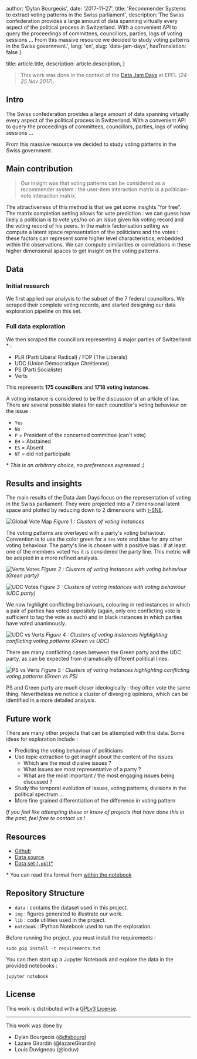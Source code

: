 
  author: 'Dylan Bourgeois',
  date: '2017-11-27',
  title: 'Recommender Systems to extract voting patterns in the Swiss parliament',
  description:'The Swiss confederation provides a large amount of data spanning virtually every aspect of the political process in Switzerland. With a convenient API to query the proceedings of committees, councillors, parties, logs of voting sessions … From this massive resource we decided to study voting patterns in the Swiss government.',
  lang: 'en',
  slug: 'data-jam-days',
  hasTranslation: false
}

  title: article.title,
  description: article.description,
}


> This work was done in the context of the [Data Jam Days](http://datajamdays.org/) at EPFL (*24-25 Nov 2017*).

## Intro

The Swiss confederation provides a large amount of data spanning
virtually every aspect of the political process in Switzerland. With a
convenient API to query the proceedings of committees, councillors,
parties, logs of voting sessions ...

From this massive resource we decided to study voting patterns in the
Swiss government.

## Main contribution

> Our insight was that voting patterns can be considered as a
> recommender system : the user-item interaction matrix is a
> politician-vote interaction matrix.

The attractiveness of this method is that we get some insights "for
free". The matrix completion setting allows for vote prediction : we can
guess how likely a politician is to vote yes/no on an issue given his
voting record and the voting record of his peers. In the matrix
factorisation setting we compute a latent space representation of the
politicians and the votes : these factors can represent some higher
level characteristics, embedded within the observations. We can compute
similarities or correlations in these higher dimensional spaces to get
insight on the voting patterns.

## Data

### Initial research

We first applied our analysis to the subset of the 7 federal
councillors. We scraped their complete voting records, and started
designing our data exploration pipeline on this set.

### Full data exploration

We then scraped the councillors representing 4 major parties of
Switzerland \* :

-   PLR (Parti Libéral Radical) / FDP (The Liberals)
-   UDC (Union Démocratique Chrétienne)
-   PS (Parti Socialiste)
-   Verts

This represents **175 councillors** and **1718 voting instances**.

A voting instance is considered to be the discussion of an article of
law. There are several possible states for each councillor's voting
behaviour on the issue :

-   `Yes`
-   `No`
-   `P` = President of the concerned committee
    (can't vote)
-   `EH` = Abstained
-   `ES` = Absent
-   `NT` = did not participate

\* *This is an arbitrary choice, no preferences expressed :)*

## Results and insights

The main results of the Data Jam Days focus on the representation of
voting in the Swiss parliament. They were projected into a 7 dimensional
latent space and plotted by reducing down to 2 dimensions with
[t-SNE](https://lvdmaaten.github.io/tsne/).

![Global Vote
Map](https://github.com/lazareGirardin/DataJamDays/blob/master/img/Global_Vote_map.png?raw=true)
*Figure 1 : Clusters of voting instances*

The voting patterns are overlayed with a party's voting behaviour.
Convention is to use the color green for a `Yes`
vote and blue for any other voting behaviour. The party's line is chosen
with a positive bias : if at least one of the members voted
`Yes` it is considered the party line. This metric
will be adapted in a more refined analysis.

![Verts Votes](https://github.com/lazareGirardin/DataJamDays/blob/master/img/Verts_votes.png?raw=true)
*Figure 2 : Clusters of voting instances with voting behaviour (Green
party)*

![UDC Votes](https://github.com/lazareGirardin/DataJamDays/blob/master/img/UDC_votes.png?raw=true)
*Figure 3 : Clusters of voting instances with voting behaviour (UDC
party)*

We now highlight conflicting behaviours, colouring in red instances in
which a pair of parties has voted oppositely (again, only one
conflicting vote is sufficient to tag the vote as such) and in black
instances in which parties have voted unanimously.

![UDC vs Verts](https://github.com/lazareGirardin/DataJamDays/blob/master/img/UDC_vs_Verts_votes.png?raw=true)
*Figure 4 : Clusters of voting instances highlighting conflicting voting
patterns (Green vs UDC)*

There are many conflicting cases between the Green party and the UDC
party, as can be expected from dramatically different political lines.

![PS vs Verts](https://github.com/lazareGirardin/DataJamDays/blob/master/img/PS_vs_Verts_votes.png?raw=true)
*Figure 5 : Clusters of voting instances highlighting conflicting voting
patterns (Green vs PS)*

PS and Green party are much closer ideologically : they often vote the
same thing. Nevertheless we notice a cluster of diverging opinions,
which can be identified in a more detailed analysis.

## Future work

There are many other projects that can be attempted with this data. Some
ideas for exploration include :

-   Predicting the voting behaviour of politicians
-   Use topic extraction to get insight about the content of the issues
    -   Which are the most divisive issues ?
    -   What issues are most representative of a party ?
    -   What are the most important / the most engaging issues being
        discussed ?
-   Study the temporal evolution of issues, voting patterns, divisions
    in the political spectrum ...
-   More fine grained differentiation of the difference in voting
    pattern

*If you feel like attempting these or know of projects that have done
this in the past, feel free to contact us !*

## Resources

-   [Github](https://github.com/lazareGirardin/DataJamDays)
-   [Data source](http://ws-old.parlament.ch/)
-   [Data set
    (`.pkl`)\*](https://github.com/lazareGirardin/DataJamDays/blob/master/parlement_votes_5pages.pkl)

\* You can read this format from [within the
notebook](https://pandas.pydata.org/pandas-docs/stable/generated/pandas.read_pickle.html)

## Repository Structure

-   `data` : contains the dataset used in this
    project.
-   `img` : figures generated to illustrate our
    work.
-   `lib` : code utilities used in the project.
-   `notebook` : IPython Notebook used to run the
    exploration.

Before running the project, you must install the requirements :

`sudo pip install -r requirements.txt`

You can then start up a Jupyter Notebook and explore the data in the
provided notebooks :

`jupyter notebook`

## License

This work is distributed with a [GPLv3 License](https://www.gnu.org/licenses/gpl.html).

------------------------------------------------------------------------

This work was done by

-   Dylan Bourgeois ([\@dtsbourg](https://twitter.com/dtsbourg))
-   Lazare Girardin (@lazareGirardin)
-   Louis Duvigneau (@loduv) 